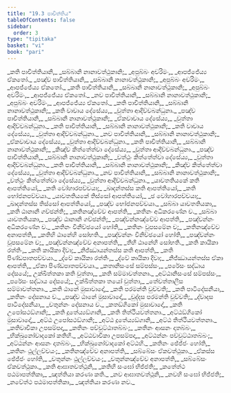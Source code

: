 ```yaml
---
title: "19.3 පාචිත්තිය"
tableOfContents: false
sidebar:
  order: 3
type: "tipitaka"
basket: "vi"
book: "pari"
---
```



<DynamicBreadcrumb />

<Division number="476" book="pari">

<Paragraph number="2262" type="verses" book="pari">
_කති පාචිත්තියානි,_  
_සබ්බානි නානාවත්ථුකානි;_  
_අපුබ්බං අචරිමං,_  
_ආපජ්ජේය්‍ය ඒකතෝ._  

</Paragraph>

<Paragraph number="2263" type="verses" book="pari">
_පඤ්ච පාචිත්තියානි,_  
_සබ්බානි නානාවත්ථුකානි;_  
_අපුබ්බං අචරිමං,_  
_ආපජ්ජේය්‍ය ඒකතෝ._  

</Paragraph>

<Paragraph number="2264" type="verses" book="pari">
_කති පාචිත්තියානි,_  
_සබ්බානි නානාවත්ථුකානි;_  
_අපුබ්බං අචරිමං,_  
_ආපජ්ජේය්‍ය ඒකතෝ._  

</Paragraph>

<Paragraph number="2265" type="verses" book="pari">
_නව පාචිත්තියානි,_  
_සබ්බානි නානාවත්ථුකානි;_  
_අපුබ්බං අචරිමං,_  
_ආපජ්ජේය්‍ය ඒකතෝ._  

</Paragraph>

<Paragraph number="2266" type="verses" book="pari">
_කති පාචිත්තියානි,_  
_සබ්බානි නානාවත්ථුකානි;_  
_කති වාචාය දේසේය්‍ය,_  
_වුත්තා ආදිච්චබන්ධුනා._  

</Paragraph>

<Paragraph number="2267" type="verses" book="pari">
_පඤ්ච පාචිත්තියානි,_  
_සබ්බානි නානාවත්ථුකානි;_  
_ඒකවාචාය දේසේය්‍ය,_  
_වුත්තා ආදිච්චබන්ධුනා._  

</Paragraph>

<Paragraph number="2268" type="verses" book="pari">
_කති පාචිත්තියානි,_  
_සබ්බානි නානාවත්ථුකානි;_  
_කති වාචාය දේසේය්‍ය,_  
_වුත්තා ආදිච්චබන්ධුනා._  

</Paragraph>

<Paragraph number="2269" type="verses" book="pari">
_නව පාචිත්තියානි,_  
_සබ්බානි නානාවත්ථුකානි;_  
_ඒකවාචාය දේසේය්‍ය,_  
_වුත්තා ආදිච්චබන්ධුනා._  

</Paragraph>

<Paragraph number="2270" type="verses" book="pari">
_කති පාචිත්තියානි,_  
_සබ්බානි නානාවත්ථුකානි;_  
_කිඤ්ච කිත්තේත්වා දේසේය්‍ය,_  
_වුත්තා ආදිච්චබන්ධුනා._  

</Paragraph>

<Paragraph number="2271" type="verses" book="pari">
_පඤ්ච පාචිත්තියානි,_  
_සබ්බානි නානාවත්ථුකානි;_  
_වත්ථුං කිත්තේත්වා දේසේය්‍ය,_  
_වුත්තා ආදිච්චබන්ධුනා._  

</Paragraph>

<Paragraph number="2272" type="verses" book="pari">
_කති පාචිත්තියානි,_  
_සබ්බානි නානාවත්ථුකානි;_  
_කිඤ්ච කිත්තේත්වා දේසේය්‍ය,_  
_වුත්තා ආදිච්චබන්ධුනා._  

</Paragraph>

<Paragraph number="2273" type="verses" book="pari">
_නව පාචිත්තියානි,_  
_සබ්බානි නානාවත්ථුකානි;_  
_වත්ථුං කිත්තේත්වා දේසේය්‍ය,_  
_වුත්තා ආදිච්චබන්ධුනා._  

</Paragraph>

<Paragraph number="2274" type="verses" book="pari">
_යාවතතියකේ කති ආපත්තියෝ,_  
_කති වෝහාරපච්චයා;_  
_ඛාදන්තස්ස කති ආපත්තියෝ,_  
_කති භෝජනපච්චයා._  

</Paragraph>

<Paragraph number="2275" type="verses" book="pari">
_යාවතතියකේ තිස්සෝ ආපත්තියෝ,_  
_ඡ වෝහාරපච්චයා;_  
_ඛාදන්තස්ස තිස්සෝ ආපත්තියෝ,_  
_පඤ්ච භෝජනපච්චයා._  

</Paragraph>

<Paragraph number="2276" type="verses" book="pari">
_සබ්බා යාවතතියකා,_  
_කති ඨානානි ගච්ඡන්ති;_  
_කතිනඤ්චේව ආපත්ති,_  
_කතිනං අධිකරණේන ච._  

</Paragraph>

<Paragraph number="2277" type="verses" book="pari">
_සබ්බා යාවතතියකා,_  
_පඤ්ච ඨානානි ගච්ඡන්ති;_  
_පඤ්චන්නඤ්චේව ආපත්ති,_  
_පඤ්චන්නං අධිකරණේන ච._  

</Paragraph>

<Paragraph number="2278" type="verses" book="pari">
_කතිනං විනිච්ඡයෝ හෝති,_  
_කතිනං වූපසමේන ච;_  
_කතිනඤ්චේව අනාපත්ති,_  
_කතිහි ඨානේහි සෝභති._  

</Paragraph>

<Paragraph number="2279" type="verses" book="pari">
_පඤ්චන්නං විනිච්ඡයෝ හෝති,_  
_පඤ්චන්නං වූපසමේන ච;_  
_පඤ්චන්නඤ්චේව අනාපත්ති,_  
_තීහි ඨානේහි සෝභති._  

</Paragraph>

<Paragraph number="2280" type="verses" book="pari">
_කති කායිකා රත්තිං,_  
_කති කායිකා දිවා;_  
_නිජ්ඣායන්තස්ස කති ආපත්ති,_  
_කති පිණ්ඩපාතපච්චයා._  

</Paragraph>

<Paragraph number="2281" type="verses" book="pari">
_ද්වේ කායිකා රත්තිං,_  
_ද්වේ කායිකා දිවා;_  
_නිජ්ඣායන්තස්ස ඒකා ආපත්ති,_  
_ඒකා පිණ්ඩපාතපච්චයා._  

</Paragraph>

<Paragraph number="2282" type="verses" book="pari">
_කතානිසංසේ සම්පස්සං,_  
_පරේසං සද්ධාය දේසයේ;_  
උක්ඛිත්තකා කති වුත්තා,_  
_කති සම්මාවත්තනා._  

</Paragraph>

<Paragraph number="2283" type="verses" book="pari">
_අට්ඨානිසංසේ සම්පස්සං,_  
_පරේසං සද්ධාය දේසයේ;_  
උක්ඛිත්තකා තයෝ වුත්තා,_  
_තේචත්තාලීස සම්මාවත්තනා._  

</Paragraph>

<Paragraph number="2284" type="verses" book="pari">
_කති ඨානේ මුසාවාදෝ,_  
_කති පරමන්ති වුච්චති;_  
_කති පාටිදේසනීයා,_  
_කතිනං දේසනාය ච._  

</Paragraph>

<Paragraph number="2285" type="verses" book="pari">
_පඤ්ච ඨානේ මුසාවාදෝ,_  
_චුද්දස පරමන්ති වුච්චති;_  
_ද්වාදස පාටිදේසනීයා,_  
_චතුන්නං දේසනාය ච._  

</Paragraph>

<Paragraph number="2286" type="verses" book="pari">
_කතඞ්ගිකෝ මුසාවාදෝ,_  
_කති උපෝසථඞ්ගානි;_  
_කති දූතේය්‍යඞ්ගානි,_  
_කති තිත්ථියවත්තනා._  

</Paragraph>

<Paragraph number="2287" type="verses" book="pari">
_අට්ඨඞ්ගිකෝ මුසාවාදෝ,_  
_අට්ඨ උපෝසථඞ්ගානි;_  
_අට්ඨ දූතේය්‍යඞ්ගානි,_  
_අට්ඨ තිත්ථියවත්තනා._  

</Paragraph>

<Paragraph number="2288" type="verses" book="pari">
_කතිවාචිකා උපසම්පදා,_  
_කතිනං පච්චුට්ඨාතබ්බං;_  
_කතිනං ආසනං දාතබ්බං,_  
_භික්ඛුනෝවාදකෝ කතිහි._  

</Paragraph>

<Paragraph number="2289" type="verses" book="pari">
_අට්ඨවාචිකා උපසම්පදා,_  
_අට්ඨන්නං පච්චුට්ඨාතබ්බං;_  
_අට්ඨන්නං ආසනං දාතබ්බං,_  
_භික්ඛුනෝවාදකෝ අට්ඨහි._  

</Paragraph>

<Paragraph number="2290" type="verses" book="pari">
_කතිනං ඡේජ්ජං හෝති,_  
_කතිනං ථුල්ලච්චයං;_  
_කතිනඤ්චේව අනාපත්ති,_  
_සබ්බේසං ඒකවත්ථුකා._  

</Paragraph>

<Paragraph number="2291" type="verses" book="pari">
_ඒකස්ස ඡේජ්ජං හෝති,_  
_චතුන්නං ථුල්ලච්චයං;_  
_චතුන්නඤ්චේව අනාපත්ති,_  
_සබ්බේසං ඒකවත්ථුකා._  

</Paragraph>

<Paragraph number="2292" type="verses" book="pari">
_කති ආඝාතවත්ථූනි,_  
_කතිහි සංඝෝ භිජ්ජති;_  
_කතේත්ථ පඨමාපත්තිකා,_  
_ඤත්තියා කරණා කති._  

</Paragraph>

<Paragraph number="2293" type="verses" book="pari">
_නව ආඝාතවත්ථූනි,_  
_නවහි සංඝෝ භිජ්ජති;_  
_නවේත්ථ පඨමාපත්තිකා,_  
_ඤත්තියා කරණා නව._
</Paragraph>
</Division>